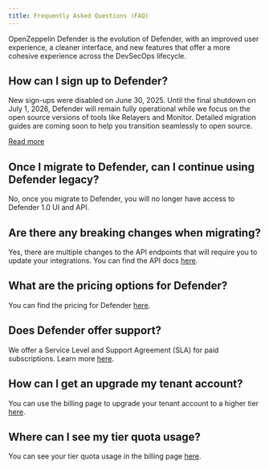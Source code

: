 ```yaml
---
title: Frequently Asked Questions (FAQ)
---
```


OpenZeppelin Defender is the evolution of Defender, with an improved user experience, a cleaner interface, and new features that offer a more cohesive experience across the DevSecOps lifecycle.

## How can I sign up to Defender?

New sign-ups were disabled on June 30, 2025. Until the final shutdown on July 1, 2026, Defender will remain fully operational while we focus on the open source versions of tools like Relayers and Monitor. Detailed migration guides are coming soon to help you transition seamlessly to open source.

[Read more](https://blog.openzeppelin.com/doubling-down-on-open-source-and-phasing-out-defender)

## Once I migrate to Defender, can I continue using Defender legacy?

No, once you migrate to Defender, you will no longer have access to Defender 1.0 UI and API.

## Are there any breaking changes when migrating?

Yes, there are multiple changes to the API endpoints that will require you to update your integrations. You can find the API docs [here](https://www.api-docs.defender.openzeppelin.com/#defender-sdk).

## What are the pricing options for Defender?

You can find the pricing for Defender [here](https://www.openzeppelin.com/pricing).

## Does Defender offer support?

We offer a Service Level and Support Agreement (SLA) for paid subscriptions. Learn more [here](#sla).

## How can I get an upgrade my tenant account?

You can use the billing page to upgrade your tenant account to a higher tier [here](https://defender.openzeppelin.com/v2/#/billing/).

## Where can I see my tier quota usage?

You can see your tier quota usage in the billing page [here](https://defender.openzeppelin.com/v2/#/billing/usage).
